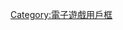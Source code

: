 {{Userbox
  |border-c = #F36AAA
  |border-s = 1
  |id-c     = #FFFFFF
  |id-s     = 12
  |id-fc    = #000000
  |info-c   = #FFBBDD
  |info-s   = 10
  |info-fc  = #000000
  |id       = [[File:大日本帝國海軍 1.svg|45px]]
  |info     = -{貴様と俺とは、'''[[艦隊Collection|変態な提督]]'''～}-
}}<includeonly>[[category:喜歡玩艦隊Collection的維基人|{{PAGENAME}}]]</includeonly><noinclude>

{{DEFAULTSORT:kancolle}}
[[Category:喜歡玩艦隊Collection的維基人| ]]
[[Category:電子遊戲用戶框]]
</noinclude>